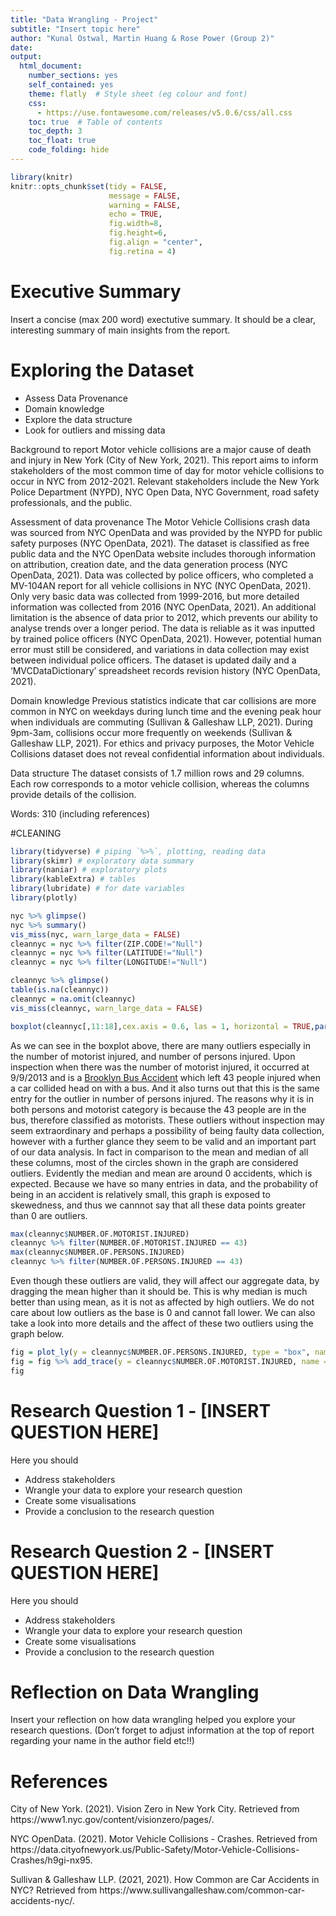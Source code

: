 ```yaml
---
title: "Data Wrangling - Project"
subtitle: "Insert topic here"
author: "Kunal Ostwal, Martin Huang & Rose Power (Group 2)"
date: 
output:
  html_document:
    number_sections: yes
    self_contained: yes
    theme: flatly  # Style sheet (eg colour and font)
    css: 
      - https://use.fontawesome.com/releases/v5.0.6/css/all.css
    toc: true  # Table of contents
    toc_depth: 3
    toc_float: true
    code_folding: hide
---
```

<style>
h2 { /* Header 2 */
    font-size: 22px
}
</style>

<style>
h3 { /* Header 3 */
    font-size: 18px
}
</style>

```r
library(knitr)
knitr::opts_chunk$set(tidy = FALSE, 
                      message = FALSE,
                      warning = FALSE,
                      echo = TRUE, 
                      fig.width=8,
                      fig.height=6,
                      fig.align = "center",
                      fig.retina = 4)
```



# Executive Summary

Insert a concise (max 200 word) exectutive summary.
It should be a clear, interesting summary of main insights from the report.

# Exploring the Dataset

- Assess Data Provenance
- Domain knowledge
- Explore the data structure
- Look for outliers and missing data

Background to report
Motor vehicle collisions are a major cause of death and injury in New York (City of New York, 2021). This report aims to inform stakeholders of the most common time of day for motor vehicle collisions to occur in NYC from 2012-2021. Relevant stakeholders include the New York Police Department (NYPD), NYC Open Data, NYC Government, road safety professionals, and the public.

Assessment of data provenance
The Motor Vehicle Collisions crash data was sourced from NYC OpenData and was provided by the NYPD for public safety purposes (NYC OpenData, 2021). The dataset is classified as free public data and the NYC OpenData website includes thorough information on attribution, creation date, and the data generation process (NYC OpenData, 2021). Data was collected by police officers, who completed a MV-104AN report for all vehicle collisions in NYC (NYC OpenData, 2021). Only very basic data was collected from 1999-2016, but more detailed information was collected from 2016 (NYC OpenData, 2021). An additional limitation is the absence of data prior to 2012, which prevents our ability to analyse trends over a longer period. The data is reliable as it was inputted by trained police officers (NYC OpenData, 2021). However, potential human error must still be considered, and variations in data collection may exist between individual police officers. The dataset is updated daily and a ‘MVCDataDictionary’ spreadsheet records revision history (NYC OpenData, 2021).

Domain knowledge
Previous statistics indicate that car collisions are more common in NYC on weekdays during lunch time and the evening peak hour when individuals are commuting (Sullivan & Galleshaw LLP, 2021). During 9pm-3am, collisions occur more frequently on weekends (Sullivan & Galleshaw LLP, 2021). For ethics and privacy purposes, the Motor Vehicle Collisions dataset does not reveal confidential information about individuals. 

Data structure
The dataset consists of 1.7 million rows and 29 columns. Each row corresponds to a motor vehicle collision, whereas the columns provide details of the collision.

Words: 310 (including references)


#CLEANING
```r
library(tidyverse) # piping `%>%`, plotting, reading data
library(skimr) # exploratory data summary
library(naniar) # exploratory plots
library(kableExtra) # tables
library(lubridate) # for date variables
library(plotly)
```


```r
nyc %>% glimpse()
nyc %>% summary()
vis_miss(nyc, warn_large_data = FALSE)
cleannyc = nyc %>% filter(ZIP.CODE!="Null") 
cleannyc = nyc %>% filter(LATITUDE!="Null")
cleannyc = nyc %>% filter(LONGITUDE!="Null")

cleannyc %>% glimpse()
table(is.na(cleannyc))
cleannyc = na.omit(cleannyc)
vis_miss(cleannyc, warn_large_data = FALSE)

```


```r
boxplot(cleannyc[,11:18],cex.axis = 0.6, las = 1, horizontal = TRUE,par(mar= c(5, 10, 4, 2) + 0.1))
```
As we can see in the boxplot above, there are many outliers especially in the number of motorist injured, and number of persons injured. Upon inspection when there was the number of motorist injured, it occurred at 9/9/2013 and is a [Brooklyn Bus Accident](https://www.dnainfo.com/new-york/20130909/bed-stuy/43-people-injured-bed-stuy-when-car-collides-head-on-with-city-bus/) which left 43 people injured when a car collided head on with a bus. And it also turns out that this is the same entry for the outlier in number of persons injured. The reasons why it is in both persons and motorist category is because the 43 people are in the bus, therefore classified as motorists. These outliers without inspection may seem extraordinary and perhaps a possibility of being faulty data collection, however with a further glance they seem to be valid and an important part of our data analysis. In fact in comparison to the mean and median of all these columns, most of the circles shown in the graph are considered outliers. Evidently the median and mean are around 0 accidents, which is expected. Because we have so many entries in data, and the probability of being in an accident is relatively small, this graph is exposed to skewedness, and thus we cannnot say that all these data points greater than 0 are outliers.


```r
max(cleannyc$NUMBER.OF.MOTORIST.INJURED)
cleannyc %>% filter(NUMBER.OF.MOTORIST.INJURED == 43)
max(cleannyc$NUMBER.OF.PERSONS.INJURED)
cleannyc %>% filter(NUMBER.OF.PERSONS.INJURED == 43)
```

Even though these outliers are valid, they will affect our aggregate data, by dragging the mean higher than it should be. This is why median is much better than using mean, as it is not as affected by high outliers. We do not care about low outliers as the base is 0 and cannot fall lower. We can also take a look into more details and the affect of these two outliers using the graph below.

```r
fig = plot_ly(y = cleannyc$NUMBER.OF.PERSONS.INJURED, type = "box", name = "Number of Persons Injured")
fig = fig %>% add_trace(y = cleannyc$NUMBER.OF.MOTORIST.INJURED, name = "Number of Motorists Injured") %>% layout(title = "Persons Injured and Motorist Injured Outlier Analysis")
fig
```
# Research Question 1 - [INSERT QUESTION HERE]

Here you should

- Address stakeholders
- Wrangle your data to explore your research question
- Create some visualisations
- Provide a conclusion to the research question

# Research Question 2 - [INSERT QUESTION HERE]

Here you should

- Address stakeholders
- Wrangle your data to explore your research question
- Create some visualisations
- Provide a conclusion to the research question

# Reflection on Data Wrangling

Insert your reflection on how data wrangling helped you explore your research questions.
(Don't forget to adjust information at the top of report regarding your name in the author field etc!!)

# References
City of New York. (2021). Vision Zero in New York City. Retrieved from https://www1.nyc.gov/content/visionzero/pages/.

NYC OpenData. (2021). Motor Vehicle Collisions - Crashes. Retrieved from https://data.cityofnewyork.us/Public-Safety/Motor-Vehicle-Collisions-Crashes/h9gi-nx95.

Sullivan & Galleshaw LLP. (2021, 2021). How Common are Car Accidents in NYC? Retrieved from https://www.sullivangalleshaw.com/common-car-accidents-nyc/.





